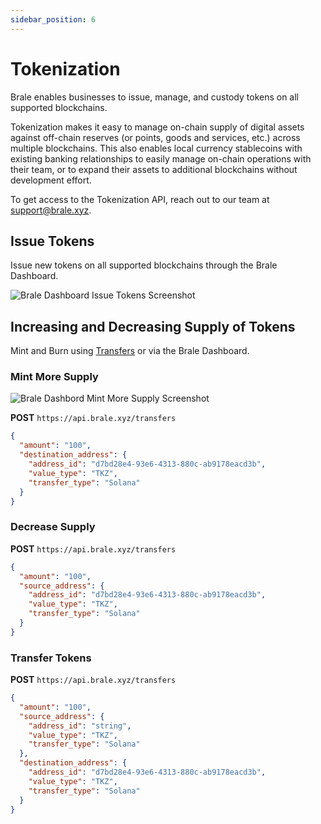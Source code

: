 ```yaml
---
sidebar_position: 6
---
```


# Tokenization

Brale enables businesses to issue, manage, and custody tokens on all supported blockchains.

Tokenization makes it easy to manage on-chain supply of digital assets against off-chain reserves (or points, goods and services, etc.) across multiple blockchains. This also enables local currency stablecoins with existing banking relationships to easily manage on-chain operations with their team, or to expand their assets to additional blockchains without development effort.

To get access to the Tokenization API, reach out to our team at [support@brale.xyz](mailto:support@brale.xyz).

## Issue Tokens

Issue new tokens on all supported blockchains through the Brale Dashboard.

![Brale Dashboard Issue Tokens Screenshot](./img/issue-tokens.png)

## Increasing and Decreasing Supply of Tokens

Mint and Burn using [Transfers](/docs/key-concepts/transfers) or via the Brale Dashboard.

### Mint More Supply

![Brale Dashbord Mint More Supply Screenshot](./img/mint-more-supply.png)

**POST** `https://api.brale.xyz/transfers`

```json showLineNumbers
{
  "amount": "100",
  "destination_address": {
    "address_id": "d7bd28e4-93e6-4313-880c-ab9178eacd3b",
    "value_type": "TKZ",
    "transfer_type": "Solana"
  }
}
```

### Decrease Supply

**POST** `https://api.brale.xyz/transfers`

```json showLineNumbers
{
  "amount": "100",
  "source_address": {
    "address_id": "d7bd28e4-93e6-4313-880c-ab9178eacd3b",
    "value_type": "TKZ",
    "transfer_type": "Solana"
  }
}
```

### Transfer Tokens

**POST** `https://api.brale.xyz/transfers`

```json showLineNumbers
{
  "amount": "100",
  "source_address": {
    "address_id": "string",
    "value_type": "TKZ",
    "transfer_type": "Solana"
  },
  "destination_address": {
    "address_id": "d7bd28e4-93e6-4313-880c-ab9178eacd3b",
    "value_type": "TKZ",
    "transfer_type": "Solana"
  }
}
```
